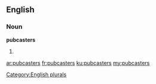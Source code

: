 ==English==

===Noun===
'''pubcasters'''

# {{plural of|pubcaster}}

[[Category:English plurals]]

[[ar:pubcasters]]
[[fr:pubcasters]]
[[ku:pubcasters]]
[[my:pubcasters]]